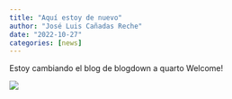 ```yaml
---
title: "Aquí estoy de nuevo"
author: "José Luis Cañadas Reche"
date: "2022-10-27"
categories: [news]
---
```


Estoy cambiando el blog de blogdown a quarto
Welcome!


![](thumbnail.jpg)


